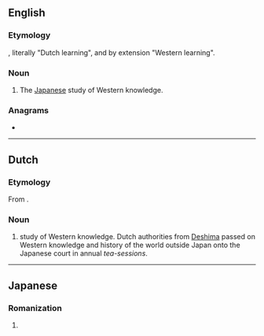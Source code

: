 ==English==
{{wikipedia}}

===Etymology===
{{bor|en|ja|蘭学|withtext=1}}, literally "Dutch learning", and by extension "Western learning".

===Noun===
{{en-noun|-}}

# {{lb|en|historical}} The [[Japanese]] study of Western knowledge.

===Anagrams===
* {{anagrams|en|gaku-ran}}

----

==Dutch==

===Etymology===
From {{der|nl|ja|蘭学|lit=Dutch learning}}.

===Noun===
{{nl-noun||-|-}}

# {{lb|nl|historical}} study of Western knowledge. Dutch authorities from [[w:Deshima|Deshima]] passed on Western knowledge and history of the world outside Japan onto the Japanese court in annual ''tea-sessions''.

----

==Japanese==

===Romanization===
{{ja-romaji}}

# {{ja-romanization of|らんがく}}